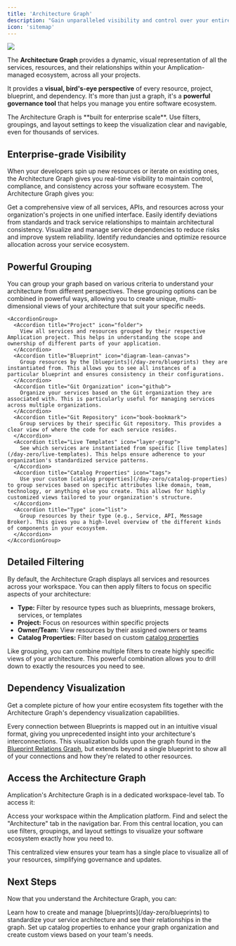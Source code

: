 ```yaml
---
title: 'Architecture Graph'
description: "Gain unparalleled visibility and control over your entire software ecosystem with Amplication's multi-dimensional Architecture Graph."
icon: 'sitemap'
---
```


<Frame caption="Amplication's Architecture Graph provides a bird's-eye view of your entire software ecosystem">
    <img src="/images/day-two/architecture-graph.png" />
</Frame>

The **Architecture Graph** provides a dynamic, visual representation of all the services, resources, and their relationships within your Amplication-managed ecosystem, across all your projects.

It provides a **visual, bird's-eye perspective** of every resource, project, blueprint, and dependency.
It's more than just a graph, it's a **powerful governance tool** that helps you manage you entire software ecosystem.

<Tip>
The Architecture Graph is **built for enterprise scale**. Use filters, groupings, and layout settings to keep the visualization clear and navigable, even for thousands of services.
</Tip>

## Enterprise-grade Visibility

When your developers spin up new resources or iterate on existing ones, the Architecture Graph gives you real-time visibility to maintain control, compliance, and consistency across your software ecosystem.
The Architecture Graph gives you:

<CardGroup cols={2}>
  <Card title="Complete Visibility" icon="eye">
    Get a comprehensive view of all services, APIs, and resources across your organization's projects in one unified interface.
  </Card>

  <Card title="Standardization Control" icon="ruler">
    Easily identify deviations from standards and track service relationships to maintain architectural consistency.
  </Card>

  <Card title="Dependency Management" icon="diagram-project">
    Visualize and manage service dependencies to reduce risks and improve system reliability.
  </Card>

  <Card title="Resource Optimization" icon="gauge-high">
    Identify redundancies and optimize resource allocation across your service ecosystem.
  </Card>
</CardGroup>

## Powerful Grouping

You can group your graph based on various criteria to understand your architecture from different perspectives. These grouping options can be combined in powerful ways, allowing you to create unique, multi-dimensional views of your architecture that suit your specific needs.

    <AccordionGroup>
      <Accordion title="Project" icon="folder">
        View all services and resources grouped by their respective Amplication project. This helps in understanding the scope and ownership of different parts of your application.
      </Accordion>
      <Accordion title="Blueprint" icon="diagram-lean-canvas">
        Group resources by the [blueprints](/day-zero/blueprints) they are instantiated from. This allows you to see all instances of a particular blueprint and ensures consistency in their configurations.
      </Accordion>
      <Accordion title="Git Organization" icon="github">
        Organize your services based on the Git organization they are associated with. This is particularly useful for managing services across multiple organizations.
      </Accordion>
      <Accordion title="Git Repository" icon="book-bookmark">
        Group services by their specific Git repository. This provides a clear view of where the code for each service resides.
      </Accordion>
      <Accordion title="Live Templates" icon="layer-group">
        See which services are instantiated from specific [live templates](/day-zero/live-templates). This helps ensure adherence to your organization's standardized service patterns.
      </Accordion>
      <Accordion title="Catalog Properties" icon="tags">
        Use your custom [catalog properties](/day-zero/catalog-properties) to group services based on specific attributes like domain, team, technology, or anything else you create. This allows for highly customized views tailored to your organization's structure.
      </Accordion>
      <Accordion title="Type" icon="list">
        Group resources by their type (e.g., Service, API, Message Broker). This gives you a high-level overview of the different kinds of components in your ecosystem.
      </Accordion>
    </AccordionGroup>

## Detailed Filtering

By default, the Architecture Graph displays all services and resources across your workspace. You can then apply filters to focus on specific aspects of your architecture:

* **Type:** Filter by resource types such as blueprints, message brokers, services, or templates
* **Project:** Focus on resources within specific projects
* **Owner/Team:** View resources by their assigned owners or teams
* **Catalog Properties:** Filter based on custom [catalog properties](/day-zero/catalog-properties)

Like grouping, you can combine multiple filters to create highly specific views of your architecture. This powerful combination allows you to drill down to exactly the resources you need to see.

## Dependency Visualization

Get a complete picture of how your entire ecosystem fits together with the Architecture Graph's dependency visualization capabilities.

Every connection between Blueprints is mapped out in an intuitive visual format, giving you unprecedented insight into your architecture's interconnections.
This visualization builds upon the graph found in the [Blueprint Relations Graph](/day-zero/blueprint-properties-relations), but extends beyond a single blueprint to show all of your connections and how they're related to other resources.

## Access the Architecture Graph

Amplication's Architecture Graph is in a dedicated workspace-level tab.
To access it:

<Steps>
  <Step title="Navigate to Your Amplication Workspace">
    Access your workspace within the Amplication platform.
  </Step>
  <Step title="Select the 'Architecture' Tab">
    Find and select the "Architecture" tab in the navigation bar.
  </Step>
  <Step title="Manage Your Architecture">
    From this central location, you can use filters, groupings, and layout settings to visualize your software ecosystem exactly how you need to.
  </Step>
</Steps>

This centralized view ensures your team has a single place to visualize all of your resources, simplifying governance and updates.

## Next Steps

Now that you understand the Architecture Graph, you can:

<CardGroup cols={2}>
  <Card title="Explore Blueprints" icon="diagram-lean-canvas" href="/day-zero/blueprints">
    Learn how to create and manage [blueprints](/day-zero/blueprints) to standardize your service architecture and see their relationships in the graph.
  </Card>

  <Card title="Configure Catalog Properties" icon="tags" href="/day-zero/catalog-properties">
    Set up catalog properties to enhance your graph organization and create custom views based on your team's needs.
  </Card>
</CardGroup>
